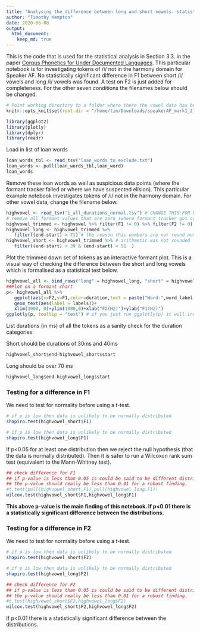```yaml
---
title: "Analysing the difference between long and short vowels: statistical tests"
author: "Timothy Kempton"
date: 2020-06-08
output: 
  html_document:
    keep_md: true
---
```

This is the code that is used for the statistical analysis in Section 3.3. in the paper [Corpus Phonetics for Under Documented Languages](http://journals.linguisticsociety.org/proceedings/index.php/amphonology/article/view/4682/4312). This particular notebook is for investigating tokens of /i/ not in the harmony domain for Speaker AF. No statistically significant difference in F1 between short
/i/ vowels and long /i/ vowels was found. A test on F2 is just added for completeness. For the other seven conditions the filenames below should be changed. 
```r
# Point working directory to a folder where there the vowel data has been saved for the particular speaker
knitr::opts_knit$set(root.dir = "/home/tim/Downloads/speakerAF_mark1_2_3_4_14_16")
```

```r
library(ggplot2)
library(plotly)
library(dplyr)
library(readr)
```

Load in list of loan words

```r
loan_words_tbl <- read_tsv("loan_words_to_exclude.txt")
loan_words <- pull(loan_words_tbl,loan_word)
loan_words
```

Remove these loan words as well as suspicious data points (where the formant tracker failed or where we have suspected elision). This particular example notebook investigates tokens of /i/ not in the harmony domain. For other vowel data, change the filename below.

```r
highvowel <- read_tsv("i_all_durations_normal.tsv") # CHANGE THIS FOR OTHER VOWEL DATA e.g. i_all_durations_harmony.tsv
# remove all formant values that are zero (where formant tracker got confused), low energy and loan words
highvowel_trimmed <- highvowel %>% filter(F1 != 0) %>% filter(F2 != 0) %>% filter(RMS > 60) %>% filter(!(word_label %in% loan_words))
highvowel_long <- highvowel_trimmed %>% 
   filter((end-start) > 71) # the reason this numbers are not round numbers is because earlier floating point 
highvowel_short <- highvowel_trimmed %>% # arithmetic was not rounded
   filter((end-start) > 39 & (end-start) < 51  )
```

Plot the trimmed down set of tokens as an interactive formant plot. This is a visual way of checking the difference between the short and long vowels which is formalised as a statistical test below.

```r
highvowel_all <- bind_rows("long" = highvowel_long, "short" = highvowel_short, .id = "duration")
##Plot on a formant chart
p<- highvowel_all %>%
   ggplot(aes(x=F2,y=F1,color=duration,text = paste("Word:",word_label,"\nPosition in word",round(position_in_word,2)*100,"%\nFile:", bundle, "\nTime(s):",round((start+times_rel)/1000,2),"\nEnergy:",round(RMS,2))))+
   geom_text(aes(label = labels))+
   xlim(3000, 0)+ylim(1000,0)+xlab("F2(Hz)")+ylab("F1(Hz)")
ggplotly(p, tooltip = "text") # if you just run ggplotly(p) it will include the redundant hover text
```
List durations (in ms) of all the tokens as a sanity check for the duration categories:

Short should be durations of 30ms and 40ms 

```r
highvowel_short$end-highvowel_short$start
```

Long should be over 70 ms

```r
highvowel_long$end-highvowel_long$start
```

### Testing for a difference in F1

We need to test for normality before using a t-test.

```r
# if p is low then data is unlikely to be normally distributed
shapiro.test(highvowel_short$F1)
```
```r
# if p is low then data is unlikely to be normally distributed
shapiro.test(highvowel_long$F1)
```

If p<0.05 for at least one distribution then we reject the null hypothesis (that the data is normally distributed). Then it is safer to run a Wilcoxon rank sum test (equivalent to the Mann-Whitney test).

```r
## check difference for F1
## if p-value is less than 0.05 is could be said to be different distributions but matt said it
## the p-value should really be less than 0.01 for a robust finding.
#t.test(pull(highvowel_short,F1),pull(highvowel_long,F1))
wilcox.test(highvowel_short$F1,highvowel_long$F1)
```
**This above p-value is the main finding of this notebook. If p<0.01 there is a statistically significant difference between the distributions.**

### Testing for a difference in F2

We need to test for normality before using a t-test. 

```r
# if p is low then data is unlikely to be normally distributed
shapiro.test(highvowel_short$F2)
```

```r
# if p is low then data is unlikely to be normally distributed
shapiro.test(highvowel_long$F2)
```

```r
## check difference for F2
## if p-value is less than 0.05 is could be said to be different distributions but matt said it
## the p-value should really be less than 0.01 for a robust finding.
#t.test(highvowel_short$F2,highvowel_long$F2)
wilcox.test(highvowel_short$F2,highvowel_long$F2)
```
If p<0.01 there is a statistically significant difference between the distributions.
